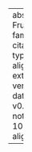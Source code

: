 ---
abstract: ''
author:
- name:
    family: Fruehwald
    given: Josef
- name:
    family: Brickhouse
    given: Christian
citation:
  issued: '2023-11-22'
  type: software
  url: https://forced-alignment-and-vowel-extraction.github.io/alignedTextGrid/
  version: v0.5.0
date: '2023-11-22'
date-format: YYYY
description: v0.5.0
params:
  key: GY5I9QMZ
  notes: 'DOI: 10.5281/ZENODO.10190692'
title: aligned-textgrid

---
